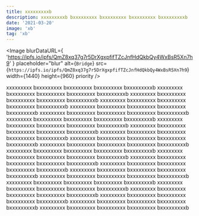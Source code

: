 ```yaml
---
title: xxxxxxxxxb
description: xxxxxxxxxb bxxxxxxxxx bxxxxxxxxx bxxxxxxxxx bxxxxxxxxxb
date: '2021-03-20'
image: 'xb'
tag: 'xb'
---
```


<Image
  blurDataURL={
    'https://ipfs.io/ipfs/QmZ8xq37g7r5DrXgxpfifTZcJnfHdQkbQy4WxBsR5Xn7h9'
  }
  placeholder="blur"
  alt={`Bridge`}
  src={`https://ipfs.io/ipfs/QmZ8xq37g7r5DrXgxpfifTZcJnfHdQkbQy4WxBsR5Xn7h9`}
  width={1440}
  height={960}
  priority
/>

xxxxxxxxx bxxxxxxxxx bxxxxxxxxx bxxxxxxxxx bxxxxxxxxxb xxxxxxxxx bxxxxxxxxx bxxxxxxxxx bxxxxxxxxx bxxxxxxxxxb xxxxxxxxx bxxxxxxxxx bxxxxxxxxx bxxxxxxxxx bxxxxxxxxxb xxxxxxxxx bxxxxxxxxx bxxxxxxxxx bxxxxxxxxx bxxxxxxxxxb xxxxxxxxx bxxxxxxxxx bxxxxxxxxx bxxxxxxxxx bxxxxxxxxxb xxxxxxxxx bxxxxxxxxx bxxxxxxxxx bxxxxxxxxx bxxxxxxxxxb xxxxxxxxx bxxxxxxxxx bxxxxxxxxx bxxxxxxxxx bxxxxxxxxxb xxxxxxxxx bxxxxxxxxx bxxxxxxxxx bxxxxxxxxx bxxxxxxxxxb
xxxxxxxxx bxxxxxxxxx bxxxxxxxxx bxxxxxxxxx bxxxxxxxxxb xxxxxxxxx bxxxxxxxxx bxxxxxxxxx bxxxxxxxxx bxxxxxxxxxb xxxxxxxxx bxxxxxxxxx bxxxxxxxxx bxxxxxxxxx bxxxxxxxxxb xxxxxxxxx bxxxxxxxxx bxxxxxxxxx bxxxxxxxxx bxxxxxxxxxb xxxxxxxxx bxxxxxxxxx bxxxxxxxxx bxxxxxxxxx bxxxxxxxxxb xxxxxxxxx bxxxxxxxxx bxxxxxxxxx bxxxxxxxxx bxxxxxxxxxb xxxxxxxxx bxxxxxxxxx bxxxxxxxxx bxxxxxxxxx bxxxxxxxxxb xxxxxxxxx bxxxxxxxxx bxxxxxxxxx bxxxxxxxxx bxxxxxxxxxb
xxxxxxxxx bxxxxxxxxx bxxxxxxxxx bxxxxxxxxx bxxxxxxxxxb xxxxxxxxx bxxxxxxxxx bxxxxxxxxx bxxxxxxxxx bxxxxxxxxxb xxxxxxxxx bxxxxxxxxx bxxxxxxxxx bxxxxxxxxx bxxxxxxxxxb xxxxxxxxx bxxxxxxxxx bxxxxxxxxx bxxxxxxxxx bxxxxxxxxxb xxxxxxxxx bxxxxxxxxx bxxxxxxxxx bxxxxxxxxx bxxxxxxxxxb xxxxxxxxx bxxxxxxxxx bxxxxxxxxx bxxxxxxxxx bxxxxxxxxxb xxxxxxxxx bxxxxxxxxx bxxxxxxxxx bxxxxxxxxx bxxxxxxxxxb xxxxxxxxx bxxxxxxxxx bxxxxxxxxx bxxxxxxxxx bxxxxxxxxxb
